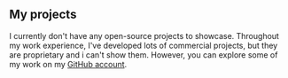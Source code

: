 ## My projects

I currently don't have any open-source projects to showcase. Throughout my work experience, I've developed lots of commercial projects, but they are proprietary and i can't show them. However, you can explore some of my work on my [GitHub account](https://github.com/biwchi).
